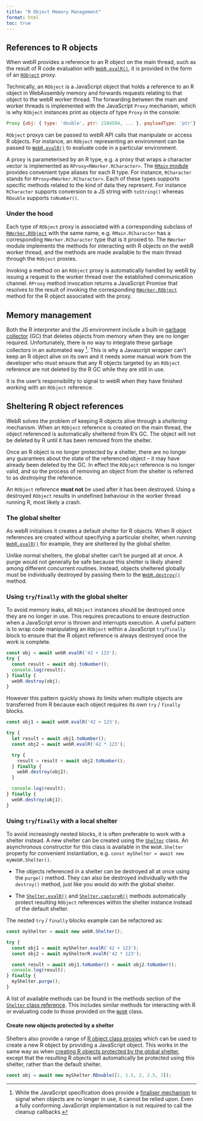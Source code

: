 ```yaml
---
title: "R Object Memory Management"
format: html
toc: true
---
```


## References to R objects

When webR provides a reference to an R object on the main thread, such as the result of R code evaluation with [`WebR.evalR()`](api/js/classes/WebR.WebR.md#evalr), it is provided in the form of an [`RObject`](api/js/modules/RMain.md#robject) proxy.

Technically, an `RObject` is a JavaScript object that holds a reference to an R object in WebAssembly memory and forwards requests relating to that object to the webR worker thread. The forwarding between the main and worker threads is implemented with the JavaScript `Proxy` mechanism, which is why `RObject` instances print as objects of type `Proxy` in the console:

``` javascript
Proxy {obj: { type: 'double', ptr: 2184504, ... }, payloadType: 'ptr'}
```

`RObject` proxys can be passed to webR API calls that manipulate or access R objects. For instance, an `RObject` representing an environment can be passed to [`WebR.evalR()`](api/js/classes/WebR.WebR.md#evalr) to evaluate code in a particular environment.

A proxy is parameterised by an R type, e.g. a proxy that wraps a character vector is implemented as `RProxy<RWorker.RCharacter>`. The [`RMain` module](api/js/modules/RMain.md) provides convenient type aliases for each R type. For instance, `RCharacter` stands for `RProxy<RWorker.RCharacter>`. Each of these types supports specific methods related to the kind of data they represent. For instance `RCharacter` supports conversion to a JS string with `toString()` whereas `RDouble` supports `toNumber()`.

### Under the hood

Each type of `RObject` proxy is associated with a corresponding subclass of [`RWorker.RObject`](api/js/classes/RWorker.RObject.md) with the same name, e.g. `RMain.RCharacter` has a corresponding `RWorker.RCharacter` type that is it proxied to. The `RWorker` module implements the methods for interacting with R objects on the webR worker thread, and the methods are made available to the main thread through the `RObject` proxies.

Invoking a method on an `RObject` proxy is automatically handled by webR by issuing a request to the worker thread over the established communication channel. `RProxy` method invocation returns a JavaScript Promise that resolves to the result of invoking the corresponding [`RWorker.RObject`](api/js/classes/RWorker.RObject.md) method for the R object associated with the proxy.

## Memory management

Both the R interpreter and the JS environment include a built-in [garbage collector](https://en.wikipedia.org/wiki/Garbage_collection_(computer_science)) (GC) that deletes objects from memory when they are no longer required. Unfortunately, there is no way to integrate these garbage collectors in an automated way [^gc-integration]. This is why a Javascript wrapper can't keep an R object alive on its own and it needs some manual work from the developer who must ensure that any R objects targeted by an `RObject` reference are not deleted by the R GC while they are still in use.

[^gc-integration]: While the JavaScript specification does provide a [finaliser mechanism](https://developer.mozilla.org/en-US/docs/Web/JavaScript/Reference/Global_Objects/FinalizationRegistry) to signal when objects are no longer in use, it cannot be relied upon. Even a fully conforming JavaScript implementation is not required to call the cleanup callbacks.

::: callout-note
It is the user's responsibility to signal to webR when they have finished working with an `RObject` reference.
:::

## Sheltering R object references {#shelter}

WebR solves the problem of keeping R objects alive through a *sheltering* mechanism. When an `RObject` reference is created on the main thread, the object referenced is automatically sheltered from R's GC. The object will not be deleted by R until it has been removed from the shelter.

Once an R object is no longer protected by a shelter, there are no longer any guarantees about the state of the referenced object -- it may have already been deleted by the GC. In effect the `RObject` reference is no longer valid, and so the process of removing an object from the shelter is referred to as *destroying* the reference.

::: callout-warning
An `RObject` reference **must not** be used after it has been destroyed. Using a destroyed `RObject` results in undefined behaviour in the worker thread running R, most likely a crash.
:::

### The global shelter

As webR initialises it creates a default shelter for R objects. When R object references are created without specifying a particular shelter, when running [`WebR.evalR()`](api/js/classes/WebR.WebR.md#evalr) for example, they are sheltered by the global shelter.

Unlike normal shelters, the global shelter can't be purged all at once. A purge would not generally be safe because this shelter is likely shared among different concurrent routines. Instead, objects sheltered globally must be individually destroyed by passing them to the [`WebR.destroy()`](api/js/classes/WebR.WebR.md#destroy) method.

### Using `try`/`finally` with the global shelter

To avoid memory leaks, all `RObject` instances should be destroyed once they are no longer in use. This requires precautions to ensure destruction when a JavaScript error is thrown and interrupts execution. A useful pattern is to wrap code manipulating an `RObject` within a JavaScript `try`/`finally` block to ensure that the R object reference is always destroyed once the work is complete.

``` javascript
const obj = await webR.evalR('42 + 123');
try {
  const result = await obj.toNumber();
  console.log(result);
} finally {
  webR.destroy(obj);
}
```

However this pattern quickly shows its limits when multiple objects are transferred from R because each object requires its own `try` / `finally` blocks.

``` javascript
const obj1 = await webR.evalR('42 + 123');

try {
  let result = await obj1.toNumber();
  const obj2 = await webR.evalR('42 * 123');

  try {
    result = result + await obj2.toNumber();
  } finally {
    webR.destroy(obj2);
  }

  console.log(result);
} finally {
  webR.destroy(obj1);
}
```

### Using `try`/`finally` with a local shelter

To avoid increasingly nested blocks, it is often preferable to work with a shelter instead. A new shelter can be created using the [`Shelter`](api/js/classes/WebR.Shelter.md) class. An asynchronous constructor for this class is available in the `WebR.Shelter` property for convenient instantiation, e.g. `const myShelter = await new myWebR.Shelter()`.

- The objects referenced in a shelter can be destroyed all at once using the `purge()` method. They can also be destroyed individually with the `destroy()` method, just like you would do with the global shelter.

- The [`Shelter.evalR()`](api/js/classes/WebR.Shelter.md#evalr) and [`Shelter.captureR()`](api/js/classes/WebR.Shelter.md#capturer) methods automatically protect resulting `RObject` references within the shelter instance instead of the default shelter.

The nested `try` / `finally` blocks example can be refactored as:

```javascript
const myShelter = await new webR.Shelter();

try {
  const obj1 = await myShelter.evalR('42 + 123');
  const obj2 = await myShelterR.evalR('42 * 123');

  const result = await obj1.toNumber() + await obj2.toNumber();
  console.log(result);
} finally {
  myShelter.purge();
}
```

A list of available methods can be found in the methods section of the [`Shelter` class reference](api/js/classes/WebR.Shelter.md#methods). This includes similar methods for interacting with R or evaluating code to those provided on the [`WebR`](api/js/classes/WebR.WebR.md#methods) class.

#### Create new objects protected by a shelter

Shelters also provide a range of [R object class proxies](api/js/classes/WebR.Shelter.md#properties) which can be used to create a new R object by providing a JavaScript object. This works in the same way as when [creating R objects protected by the global shelter](convert-js-to-r.qmd#creating-an-r-object-with-specific-type), except that the resulting R objects will automatically be protected using this shelter, rather than the default shelter.

``` javascript
const obj = await new myShelter.RDouble([1, 1.5, 2, 2.5, 3]);
```
